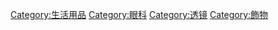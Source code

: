 [[Category:生活用品|Category:生活用品]]
[[Category:眼科|Category:眼科]]
[[Category:透镜|Category:透镜]]
[[Category:飾物|Category:飾物]]